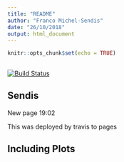 ```yaml
---
title: "README"
author: "Franco Michel-Sendis"
date: "26/10/2018"
output: html_document
---
```


```r
knitr::opts_chunk$set(echo = TRUE)
 
```

[![Build Status](https://travis-ci.org/fmichelsendis/sendis.svg?branch=master)](https://travis-ci.org/fmichelsendis/sendis)


## Sendis 
 
New page 19:02


This was deployed by travis to pages

## Including Plots
 
